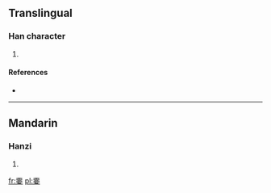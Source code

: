 ==Translingual==

===Han character===
{{Han char|rn=38|rad=女|as=10|sn=13|four=|canj=一火一田女 (MFMWV)|ids=⿱[[不]][[要]]}}

# {{defn|Han|sort=女10}}

====References====
* {{Han ref|kx=0269.181|hdz=21071.130|uh=5AD1|ud=23249}}

----

==Mandarin==

===Hanzi===
{{cmn-hanzi|pin=[[báo]] ([[bao2]])|wg=pao<sup>2</sup>}}

# {{defn|lang=cmn|sort=女10}}

[[fr:嫑]]
[[pl:嫑]]
